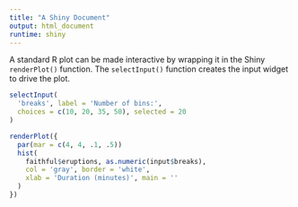 ```yaml
---
title: "A Shiny Document"
output: html_document
runtime: shiny
---
```


A standard R plot can be made interactive by wrapping
it in the Shiny `renderPlot()` function. The `selectInput()`
function creates the input widget to drive the plot.

```r
selectInput(
  'breaks', label = 'Number of bins:',
  choices = c(10, 20, 35, 50), selected = 20
)

renderPlot({
  par(mar = c(4, 4, .1, .5))
  hist(
    faithful$eruptions, as.numeric(input$breaks),
    col = 'gray', border = 'white',
    xlab = 'Duration (minutes)', main = ''
  )
})
```